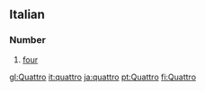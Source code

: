==Italian==
===Number===

#[[four]]

[[gl:Quattro]]
[[it:quattro]]
[[ja:quattro]]
[[pt:Quattro]]
[[fi:Quattro]]